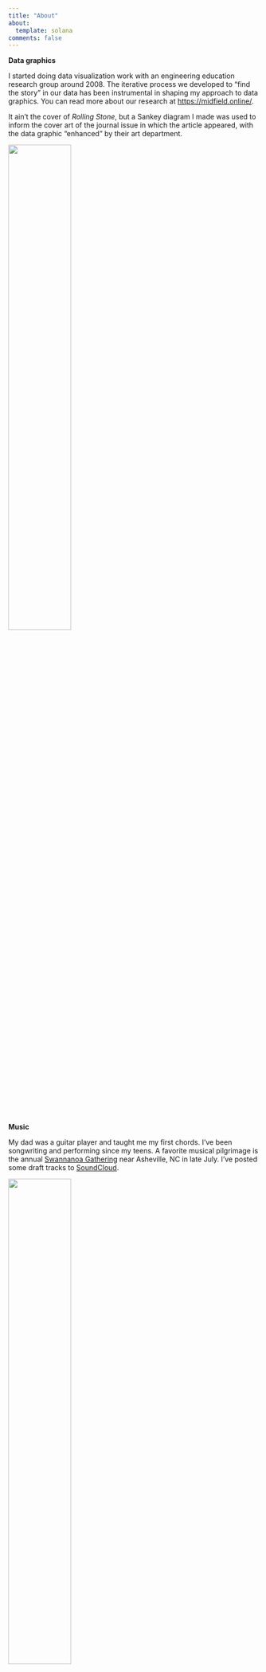 ```yaml
---
title: "About"
about:
  template: solana
comments: false
---
```


**Data graphics**

I started doing data visualization work with an engineering education research group around 2008. The iterative process we developed to "find the story" in our data has been instrumental in shaping my approach to data graphics. You can read more about our research at <https://midfield.online/>.

It ain't the cover of *Rolling Stone*, but a Sankey diagram I made was used to inform the cover art of the journal issue in which the article appeared, with the data graphic "enhanced" by their art department. 

![](images/jee-cover.png){width="50%"}

**Music**

My dad was a guitar player and taught me my first chords. I've been songwriting and performing since my teens. A favorite musical pilgrimage is the annual [Swannanoa Gathering](https://swangathering.com/) near Asheville, NC in late July. I've posted some draft tracks to [SoundCloud](https://soundcloud.com/richardlaytonmusic).

![](images/guitar2.png){width="50%"}

**Brief bio**

I am a Californian, born in Redding and living lots of places---Yuba City, Sacramento, Alameda, Paso Robles, and Simi Valley to name a few. I am a graduate of California State University, Northridge (1991), and the University of Washington (1993, 1995). I taught mechanical engineering courses at Rose-Hulman Institute of Technology in Terre Haute, Indiana, from 2000-2020.

I retired from teaching in 2020 and spend my time songwriting, woodworking, R data graphics consulting and blogging, and opening doors for cats who give me doleful looks when a door fails to open on perpetual summer.
